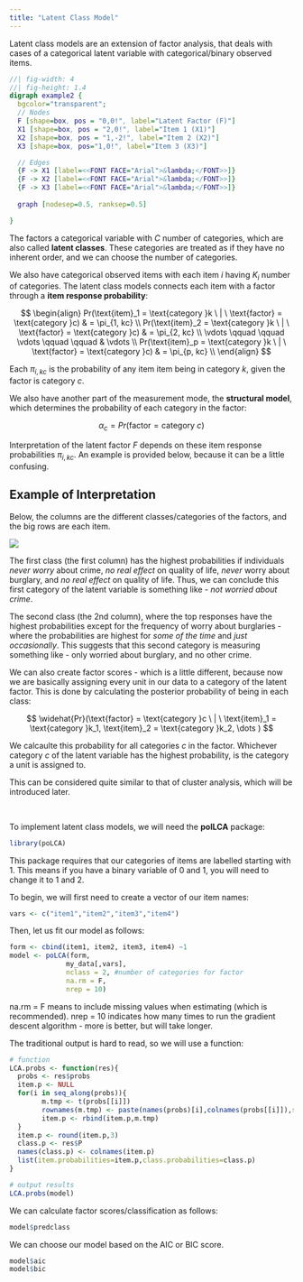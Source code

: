 ```yaml
---
title: "Latent Class Model"
---
```


Latent class models are an extension of factor analysis, that deals with cases of a categorical latent variable with categorical/binary observed items.

::: center-graph
```dot
//| fig-width: 4
//| fig-height: 1.4
digraph example2 {
  bgcolor="transparent";
  // Nodes
  F [shape=box, pos = "0,0!", label="Latent Factor (F)"]
  X1 [shape=box, pos = "2,0!", label="Item 1 (X1)"]
  X2 [shape=box, pos = "1,-2!", label="Item 2 (X2)"]
  X3 [shape=box, pos="1,0!", label="Item 3 (X3)"]

  // Edges
  {F -> X1 [label=<<FONT FACE="Arial">&lambda;</FONT>>]}
  {F -> X2 [label=<<FONT FACE="Arial">&lambda;</FONT>>]}
  {F -> X3 [label=<<FONT FACE="Arial">&lambda;</FONT>>]}
  
  graph [nodesep=0.5, ranksep=0.5]

}
```
:::

The factors a categorical variable with $C$ number of categories, which are also called **latent classes**. These categories are treated as if they have no inherent order, and we can choose the number of categories.

We also have categorical observed items with each item $i$ having $K_i$ number of categories. The latent class models connects each item with a factor through a **item response probability**:

$$
\begin{align}
Pr(\text{item}_1 = \text{category }k \ | \ \text{factor} = \text{category }c) & = \pi_{1, kc} \\
Pr(\text{item}_2 = \text{category }k  \ | \ \text{factor} = \text{category }c) & = \pi_{2, kc} \\
\vdots \qquad \qquad \vdots \qquad \qquad & \vdots \\
Pr(\text{item}_p = \text{category }k  \ | \ \text{factor} = \text{category }c) & = \pi_{p, kc} \\
\end{align}
$$

::: small
Each $\pi_{i, kc}$ is the probability of any item item being in category $k$, given the factor is category $c$.
:::

We also have another part of the measurement mode, the **structural model**, which determines the probability of each category in the factor:

$$
\alpha_c = Pr(\text{factor}=\text{category }c)
$$

Interpretation of the latent factor $F$ depends on these item response probabilities $\pi_{i, kc}$. An example is provided below, because it can be a little confusing.

::: {.callout-note collapse="true" appearance="simple"}
## Example of Interpretation

Below, the columns are the different classes/categories of the factors, and the big rows are each item.

![](images/clipboard-3462056940.png)

The first class (the first column) has the highest probabilities if individuals *never worry* about crime, *no real effect* on quality of life, *never* worry about burglary, and *no real effect* on quality of life. Thus, we can conclude this first category of the latent variable is something like - *not worried about crime*.

The second class (the 2nd column), where the top responses have the highest probabilities except for the frequency of worry about burglaries - where the probabilities are highest for *some of the time* and *just occasionally*. This suggests that this second category is measuring something like - only worried about burglary, and no other crime.
:::

We can also create factor scores - which is a little different, because now we are basically assigning every unit in our data to a category of the latent factor. This is done by calculating the posterior probability of being in each class:

$$
\widehat{Pr}(\text{factor} = \text{category }c \ | \ \text{item}_1 = \text{category }k_1, \text{item}_2 = \text{category }k_2, \dots )
$$

We calcaulte this probability for all categories $c$ in the factor. Whichever category $c$ of the latent variable has the highest probability, is the category a unit is assigned to.

::: small
This can be considered quite similar to that of cluster analysis, which will be introduced later.
:::

<br />

To implement latent class models, we will need the **polLCA** package:

```r
library(poLCA)
```

This package requires that our categories of items are labelled starting with 1. This means if you have a binary variable of 0 and 1, you will need to change it to 1 and 2.

To begin, we will first need to create a vector of our item names:

```r
vars <- c("item1","item2","item3","item4")
```

Then, let us fit our model as follows:

```r
form <- cbind(item1, item2, item3, item4) ~1
model <- poLCA(form,
              my_data[,vars],
              nclass = 2, #number of categories for factor
              na.rm = F,
              nrep = 10) 
```

::: small
na.rm = F means to include missing values when estimating (which is recommended). nrep = 10 indicates how many times to run the gradient descent algorithm - more is better, but will take longer.
:::

The traditional output is hard to read, so we will use a function:

```r
# function
LCA.probs <- function(res){
  probs <- res$probs
  item.p <- NULL
  for(i in seq_along(probs)){
        m.tmp <- t(probs[[i]])
        rownames(m.tmp) <- paste(names(probs)[i],colnames(probs[[i]]),sep=".")
        item.p <- rbind(item.p,m.tmp)
  }
  item.p <- round(item.p,3)
  class.p <- res$P
  names(class.p) <- colnames(item.p)
  list(item.probabilities=item.p,class.probabilities=class.p)
}

# output results
LCA.probs(model)
```

We can calculate factor scores/classification as follows:

```r
model$predclass
```

We can choose our model based on the AIC or BIC score.

```r
model$aic
model$bic
```
